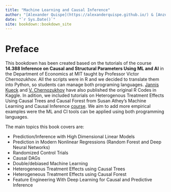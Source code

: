 ```yaml
--- 
title: "Machine Learning and Causal Inference"
author: "[Alexander Quispe](https://alexanderquispe.github.io/) & [Anzony Quispe](https://anzonyquispe.github.io/scientific/science.html)"
date: "`r Sys.Date()`"
site: bookdown::bookdown_site
---
```

# Preface
This bookdown has been created based on the tutorials of the course **14.388 Inference on Causal and Structural Parameters Using ML and AI** in the Department of Economics at MIT taught by Professor Victor Chernozukhov. All the scripts were in R and we decided to translate them into Python, so students can manage both programing languages. [Jannis Kueck](https://www.kaggle.com/janniskueck/code) and 
[V. Chernozukhov](https://www.kaggle.com/victorchernozhukov/code) have also published the original R Codes in Kaggle. In adition, we included tutorials on Heterogenous Treatment Effects Using Causal Trees and Causal Forest from Susan Athey's Machine Learning and Causal Inference [course](https://bookdown.org/connect/#/apps/3e3ee3cb-b53e-4956-b8d3-a3243e663162/access/1618). We aim to add more empirical examples were the ML and CI tools can be applied using both programming languages.

The main topics this book covers are: 

* Prediction/Inference with High Dimensional Linear Models
* Prediction in Modern Nonlinear Regressions (Random Forest and Deep Neural Networks)
* Randomized Control Trials
* Causal DAGs
* Double/debiased Machine Learning
* Heterogeneous Treatment Effects using Causal Trees
* Heterogeneous Treatment Effects using Causal Forest
* Feature Engineering With Deep Learning for Causal and Predictive Inference